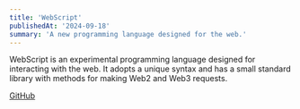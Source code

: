 ```yaml
---
title: 'WebScript'
publishedAt: '2024-09-18'
summary: 'A new programming language designed for the web.'
---
```


WebScript is an experimental programming language designed for interacting with the web. It adopts a unique syntax and has a small standard library with methods for making Web2 and Web3 requests.

[GitHub](https://github.com/cragglesg/webscript)
